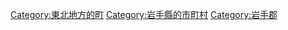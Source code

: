 {{Commonscat|Iwate, Iwate}}
{{Catmore}}

{{DEFAULTSORT:Iwate}}
[[Category:東北地方的町|Category:東北地方的町]]
[[Category:岩手縣的市町村|Category:岩手縣的市町村]]
[[Category:岩手郡|Category:岩手郡]]